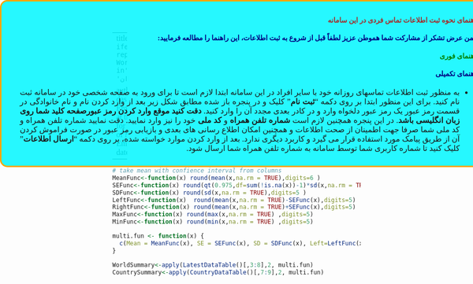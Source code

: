 
---
title:  "`r ifelse(input$Province=='تهران',print('Summary report for COVID19 in the World'),paste('Summary report for COVID-19 in',input$Province,ifelse(input$Province != 'تهران', paste(',',input$Province) ,'')))`"

author: | 
  | This report generated by COVID19 Reporter dashboard created by Dr.[Mahdi Hadi](https://www.tums.ac.ir/faculties/m-hadi), Ph.D. of Environmental Health Engineering, Assisstant Professor at the Institute for Environmental Research (IER), Center for Water Quality Research (CWQR), Tehran University of Medical Sciences,Tehran, Iran.
  Email:m.hadi1981@gmail.com ; m-hadi@sina.tums.ac.ir
date:  
output: html_document
 

---


::: {dir="rtl" style="font-family: Vazir;background:rgba(0, 247, 255, .85);border-radius: 15px; padding: 10px;border: 3px solid orange;position:absolute;top:0px;left:0px;width: 100%;margin:0px 0px 0px 0px;"}
#### راهنمای نحوه ثبت اطلاعات تماس فردی در این سامانه {style="color: brown"}

#### ضمن عرض تشکر از مشارکت شما هموطن عزیز لطفاً قبل از شروع به ثبت اطلاعات، این راهنما را مطالعه فرمایید: {style="color:navy"}

#### راهنمای فوری {style="color: green"}

#### راهنمای تکمیلی {style="color: navy"}

<font size="3">

-   به منظور ثبت اطلاعات تماسهای روزانه خود با سایر افراد در این سامانه ابتدا لازم است تا برای ورود به صفحه شخصی خود در سامانه ثبت نام کنید. برای این منظور ابتدا بر روی دکمه "**ثبت نام**" کلیک و در پنجره باز شده مطابق شکل زیر بعد از وارد کردن نام و نام خانوادگی در قسمت رمز عبور یک رمز عبور دلخواه وارد و در کادر بعدی مجدد آن را وارد کنید. **دقت کنید موقع وارد کردن رمز عبورصفحه کلید شما روی زبان انگلیسی باشد**. در این پنجره همچنین لازم است **شماره تلفن همراه** و **کد ملی** خود را نیز وارد نمایید. دقت نمایید شماره تلفن همراه و کد ملی شما صرفا جهت اطمینان از صحت اطلاعات و همچنین امکان اطلاع رسانی های بعدی و بازیابی رمز عبور در صورت فراموش کردن آن از طریق پیامک مورد استفاده قرار می گیرد و کاربرد دیگری ندارد. بعد از وارد کردن موارد خواسته شده، بر روی دکمه "**ارسال اطلاعات**" کلیک کنید تا شماره کاربری شما توسط سامانه به شماره تلفن همراه شما ارسال شود.

</font>
:::




```{r,echo=FALSE , warning=FALSE}
# take mean with confience interval from columns
MeanFunc<-function(x) round(mean(x,na.rm = TRUE),digits=6 )
SEFunc<-function(x) round(qt(0.975,df=sum(!is.na(x))-1)*sd(x,na.rm = TRUE)/sqrt(sum(!is.na(x)) ),digits=5 )
SDFunc<-function(x) round(sd(x,na.rm = TRUE),digits=5 )
LeftFunc<-function(x)  round(mean(x,na.rm = TRUE)-SEFunc(x),digits=5) 
RightFunc<-function(x) round(mean(x,na.rm = TRUE)+SEFunc(x),digits=5)  
MaxFunc<-function(x) round(max(x,na.rm = TRUE) ,digits=5)  
MinFunc<-function(x) round(min(x,na.rm = TRUE) ,digits=5) 

multi.fun <- function(x) {
  c(Mean = MeanFunc(x), SE = SEFunc(x), SD = SDFunc(x), Left=LeftFunc(x),Right=RightFunc(x),Max=MaxFunc(x),Min=MinFunc(x))
}

WorldSummary<-apply(LatestDataTable()[,3:8],2, multi.fun)
CountrySummary<-apply(CountryDataTable()[,7:9],2, multi.fun)

```


```{=html}
<style>
  @font-face {
    font-family: "Vazir";
    src: url("./fonts/Vazir.eot");
    src: url("./fonts/Vazir.woff") format("woff"),
    url("./fonts/Vazir.otf") format("opentype"),
    url("./fonts/Vazir.svg") format("svg");
  }
body { 
  font-family: "Vazir";
  text-align: justify;
}
</style>
```


